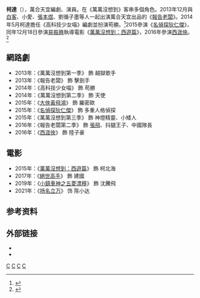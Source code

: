 {{expand|time=2017-01-23T09:14:23+00:00}}
{{藝人
| 姓名=柯達
| 類型=男藝人
| 圖片 =
| 圖片尺寸 =
| 圖片簡介 =
| 本名= 
| 暱稱=
| 羅馬拼音 = 
| 英文名 = 
| 國籍= {{PRC}}
| 籍貫=
| 民族 =[[汉族|汉族]]
| 出生日期= {{birth_date_and_age|1989|11|24}}
| 出生地點= {{PRC}}[[江蘇省|江蘇省]][[徐州市|徐州市]]
| 語言= [[汉语|汉语]]
| 教育程度= [[浙江傳媒大學|浙江傳媒大學]]
| 職業= [[演員|演員]]、[[編劇|編劇]]
| 活躍年代= 2013年至今
| 代表作= [[萬萬没想到|萬萬没想到]]
| 經紀公司=北京萬合天宜影視文化有限公司
| 官方網站=
| imdb = 
}}
'''柯達'''（{{bd|1989年|11月24日|||C}}），萬合天宜編劇、演員。在《萬萬沒想到》客串多個角色。2013年12月與[[白客|白客]]、小愛、[[張本煜|張本煜]]、劉循子墨等人一起出演萬合天宜出品的《[[報告老闆|報告老闆]]》。2014年5月柯達擔任《高科技少女喵》編劇並扮演苟勝。<ref>{{cite news|author= |url=http://www.chinadaily.com.cn/dfpd/dfwhyl/2014-06-11/content_11820102.html|title= 《高科技少女喵》編劇秀肌肉  |newspaper=中國日報網 |date=2014-06-11 |language=zh-hans |location=}}</ref>2015參演《[[名偵探狄仁傑|名偵探狄仁傑]]》，同年12月18日參演[[易振興|易振興]]執導電影《[[萬萬沒想到：西遊篇|萬萬沒想到：西遊篇]]》，2016年參演[[西涯俠|西涯俠]]。<ref>{{cite news |author= |url=https://www.163.com/ent/article/C9HO951200038793.html |title=《西涯侠》掀起侠考热潮 陈晨向柯达下战书 |newspaper=网易娱乐 |date=2016-12-30 |language=zh-hans |location= |accessdate=2021-05-29 |archive-date=2021-06-03 |archive-url=https://web.archive.org/web/20210603060152/https://www.163.com/ent/article/C9HO951200038793.html |dead-url=no }}</ref>

== 網路劇 ==
*2013年：《萬萬沒想到第一季》 飾 越獄歌手
*2013年：《報告老闆》 飾 擊劍手
*2014年：《高科技少女喵》 飾 苟勝
*2014年：《萬萬沒想到第二季》 飾 天使
*2015年：《[[大俠黃飛鴻|大俠黃飛鴻]]》 飾 羅密歐
*2015年：《[[名偵探狄仁傑|名偵探狄仁傑]]》 飾 多重人格偵探
*2015年：《萬萬沒想到第三季》 飾 神燈精靈、小矮人
*2016年：《報告老闆第二季》 飾 [[張飛|張飛]]、抖腿王子、中國隊長
*2016年：《[[西涯俠|西涯俠]]》 飾 陸子豪 
== 電影 ==
*2015年：《[[萬萬沒想到：西遊篇|萬萬沒想到：西遊篇]]》 飾 柯北海
*2017年：《[[絕世高手|絕世高手]]》 飾 建國
*2019年：《[[小鎮車神之五菱漂移|小鎮車神之五菱漂移]]》 飾 沈騰飛
*2021年：《[[扬名立万|扬名立万]]》 饰 陈小达

== 参考资料 ==
{{reflist}}
== 外部链接 ==
*{{sinaweibo|1600638174}}
*{{douban people}}

[[Category:徐州人|C]]
[[Category:中华人民共和国编剧|C]]
[[Category:中国电影男演员|C]]
[[Category:浙江傳媒大學校友|C]]
